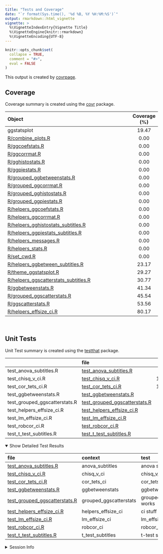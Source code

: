 ```yaml
---
title: "Tests and Coverage"
date: "`r format(Sys.time(), '%d %B, %Y %H:%M:%S')`"
output: rmarkdown::html_vignette
vignette: >
  %\VignetteIndexEntry{Vignette Title}
  %\VignetteEngine{knitr::rmarkdown}
  %\VignetteEncoding{UTF-8}
---
```

  
```r
knitr::opts_chunk$set(
  collapse = TRUE,
  comment = "#>",
  eval = FALSE
)
```

<!--- Placeholder for tests/README.md Do Not Edit--->
This output is created by
[covrpage](https://github.com/yonicd/covrpage).

## Coverage

Coverage summary is created using the
[covr](https://github.com/r-lib/covr)
package.

| Object                                                                            | Coverage (%) |
| :-------------------------------------------------------------------------------- | :----------: |
| ggstatsplot                                                                       |    19.47     |
| [R/combine\_plots.R](https://github.com/IndrajeetPatil/ggstatsplot/tree/master/R/combine_plots.R)                                        |     0.00     |
| [R/ggcoefstats.R](https://github.com/IndrajeetPatil/ggstatsplot/tree/master/R/ggcoefstats.R)                                             |     0.00     |
| [R/ggcorrmat.R](https://github.com/IndrajeetPatil/ggstatsplot/tree/master/R/ggcorrmat.R)                                                 |     0.00     |
| [R/gghistostats.R](https://github.com/IndrajeetPatil/ggstatsplot/tree/master/R/gghistostats.R)                                           |     0.00     |
| [R/ggpiestats.R](https://github.com/IndrajeetPatil/ggstatsplot/tree/master/R/ggpiestats.R)                                               |     0.00     |
| [R/grouped\_ggbetweenstats.R](https://github.com/IndrajeetPatil/ggstatsplot/tree/master/R/grouped_ggbetweenstats.R)                      |     0.00     |
| [R/grouped\_ggcorrmat.R](https://github.com/IndrajeetPatil/ggstatsplot/tree/master/R/grouped_ggcorrmat.R)                                |     0.00     |
| [R/grouped\_gghistostats.R](https://github.com/IndrajeetPatil/ggstatsplot/tree/master/R/grouped_gghistostats.R)                          |     0.00     |
| [R/grouped\_ggpiestats.R](https://github.com/IndrajeetPatil/ggstatsplot/tree/master/R/grouped_ggpiestats.R)                              |     0.00     |
| [R/helpers\_ggcoefstats.R](https://github.com/IndrajeetPatil/ggstatsplot/tree/master/R/helpers_ggcoefstats.R)                            |     0.00     |
| [R/helpers\_ggcorrmat.R](https://github.com/IndrajeetPatil/ggstatsplot/tree/master/R/helpers_ggcorrmat.R)                                |     0.00     |
| [R/helpers\_gghistostats\_subtitles.R](https://github.com/IndrajeetPatil/ggstatsplot/tree/master/R/helpers_gghistostats_subtitles.R)     |     0.00     |
| [R/helpers\_ggpiestats\_subtitles.R](https://github.com/IndrajeetPatil/ggstatsplot/tree/master/R/helpers_ggpiestats_subtitles.R)         |     0.00     |
| [R/helpers\_messages.R](https://github.com/IndrajeetPatil/ggstatsplot/tree/master/R/helpers_messages.R)                                  |     0.00     |
| [R/helpers\_stats.R](https://github.com/IndrajeetPatil/ggstatsplot/tree/master/R/helpers_stats.R)                                        |     0.00     |
| [R/set\_cwd.R](https://github.com/IndrajeetPatil/ggstatsplot/tree/master/R/set_cwd.R)                                                    |     0.00     |
| [R/helpers\_ggbetween\_subtitles.R](https://github.com/IndrajeetPatil/ggstatsplot/tree/master/R/helpers_ggbetween_subtitles.R)           |    23.17     |
| [R/theme\_ggstatsplot.R](https://github.com/IndrajeetPatil/ggstatsplot/tree/master/R/theme_ggstatsplot.R)                                |    29.27     |
| [R/helpers\_ggscatterstats\_subtitles.R](https://github.com/IndrajeetPatil/ggstatsplot/tree/master/R/helpers_ggscatterstats_subtitles.R) |    30.77     |
| [R/ggbetweenstats.R](https://github.com/IndrajeetPatil/ggstatsplot/tree/master/R/ggbetweenstats.R)                                       |    41.34     |
| [R/grouped\_ggscatterstats.R](https://github.com/IndrajeetPatil/ggstatsplot/tree/master/R/grouped_ggscatterstats.R)                      |    45.54     |
| [R/ggscatterstats.R](https://github.com/IndrajeetPatil/ggstatsplot/tree/master/R/ggscatterstats.R)                                       |    53.56     |
| [R/helpers\_effsize\_ci.R](https://github.com/IndrajeetPatil/ggstatsplot/tree/master/R/helpers_effsize_ci.R)                             |    80.17     |

<br>

## Unit Tests

Unit Test summary is created using the
[testthat](https://github.com/r-lib/testthat)
package.

|                                 | file                                                                      |  n | time | error | failed | skipped | warning |
| ------------------------------- | :------------------------------------------------------------------------ | -: | ---: | ----: | -----: | ------: | ------: |
| test\_anova\_subtitles.R        | [test\_anova\_subtitles.R](https://github.com/IndrajeetPatil/ggstatsplot/tree/master/tests/testthat/test_anova_subtitles.R)               |  4 | 0.82 |     0 |      0 |       0 |       0 |
| test\_chisq\_v\_ci.R            | [test\_chisq\_v\_ci.R](https://github.com/IndrajeetPatil/ggstatsplot/tree/master/tests/testthat/test_chisq_v_ci.R)                        | 10 | 2.14 |     0 |      0 |       0 |       0 |
| test\_cor\_tets\_ci.R           | [test\_cor\_tets\_ci.R](https://github.com/IndrajeetPatil/ggstatsplot/tree/master/tests/testthat/test_cor_tets_ci.R)                      | 12 | 0.49 |     0 |      0 |       0 |       0 |
| test\_ggbetweenstats.R          | [test\_ggbetweenstats.R](https://github.com/IndrajeetPatil/ggstatsplot/tree/master/tests/testthat/test_ggbetweenstats.R)                  |  1 | 1.74 |     0 |      0 |       1 |       0 |
| test\_grouped\_ggscatterstats.R | [test\_grouped\_ggscatterstats.R](https://github.com/IndrajeetPatil/ggstatsplot/tree/master/tests/testthat/test_grouped_ggscatterstats.R) |  1 | 0.12 |     0 |      0 |       0 |       0 |
| test\_helpers\_effsize\_ci.R    | [test\_helpers\_effsize\_ci.R](https://github.com/IndrajeetPatil/ggstatsplot/tree/master/tests/testthat/test_helpers_effsize_ci.R)        |  5 | 4.80 |     0 |      0 |       0 |       0 |
| test\_lm\_effsize\_ci.R         | [test\_lm\_effsize\_ci.R](https://github.com/IndrajeetPatil/ggstatsplot/tree/master/tests/testthat/test_lm_effsize_ci.R)                  |  9 | 3.67 |     0 |      0 |       0 |       0 |
| test\_robcor\_ci.R              | [test\_robcor\_ci.R](https://github.com/IndrajeetPatil/ggstatsplot/tree/master/tests/testthat/test_robcor_ci.R)                           |  8 | 0.25 |     0 |      0 |       0 |       0 |
| test\_t\_test\_subtitles.R      | [test\_t\_test\_subtitles.R](https://github.com/IndrajeetPatil/ggstatsplot/tree/master/tests/testthat/test_t_test_subtitles.R)            |  1 | 0.33 |     0 |      0 |       0 |       0 |

<details open>

<summary> Show Detailed Test Results
</summary>

| file                                                                             | context                 | test                          | status  |  n | time |
| :------------------------------------------------------------------------------- | :---------------------- | :---------------------------- | :------ | -: | ---: |
| [test\_anova\_subtitles.R](https://github.com/IndrajeetPatil/ggstatsplot/tree/master/tests/testthat/test_anova_subtitles.R#L30_L33)              | anova\_subtitles        | anova subtitles work          | PASS    |  4 | 0.82 |
| [test\_chisq\_v\_ci.R](https://github.com/IndrajeetPatil/ggstatsplot/tree/master/tests/testthat/test_chisq_v_ci.R#L43_L47)                       | chisq\_v\_ci            | chisq\_v\_ci works            | PASS    | 10 | 2.14 |
| [test\_cor\_tets\_ci.R](https://github.com/IndrajeetPatil/ggstatsplot/tree/master/tests/testthat/test_cor_tets_ci.R#L43_L47)                     | cor\_tets\_ci           | cor\_tets\_ci works           | PASS    | 12 | 0.49 |
| [test\_ggbetweenstats.R](https://github.com/IndrajeetPatil/ggstatsplot/tree/master/tests/testthat/test_ggbetweenstats.R#L17_L20)                 | ggbetweenstats          | ggbetweenstats works          | SKIPPED |  1 | 1.74 |
| [test\_grouped\_ggscatterstats.R](https://github.com/IndrajeetPatil/ggstatsplot/tree/master/tests/testthat/test_grouped_ggscatterstats.R#L7_L15) | grouped\_ggscatterstats | grouped\_ggscatterstats works | PASS    |  1 | 0.12 |
| [test\_helpers\_effsize\_ci.R](https://github.com/IndrajeetPatil/ggstatsplot/tree/master/tests/testthat/test_helpers_effsize_ci.R#L56)           | helpers\_effsize\_ci    | ci stuff works                | PASS    |  5 | 4.80 |
| [test\_lm\_effsize\_ci.R](https://github.com/IndrajeetPatil/ggstatsplot/tree/master/tests/testthat/test_lm_effsize_ci.R#L65_L69)                 | lm\_effsize\_ci         | lm\_effsize\_ci works         | PASS    |  9 | 3.67 |
| [test\_robcor\_ci.R](https://github.com/IndrajeetPatil/ggstatsplot/tree/master/tests/testthat/test_robcor_ci.R#L37_L41)                          | robcor\_ci              | robcor\_ci works              | PASS    |  8 | 0.25 |
| [test\_t\_test\_subtitles.R](https://github.com/IndrajeetPatil/ggstatsplot/tree/master/tests/testthat/test_t_test_subtitles.R#L41_L45)           | t\_test\_subtitles      | t-test subtitles work         | PASS    |  1 | 0.33 |

</details>

<details>

<summary> Session Info </summary>

| Field    | Value                            |
| :------- | :------------------------------- |
| Version  | R version 3.5.1 (2018-07-02)     |
| Platform | x86\_64-w64-mingw32/x64 (64-bit) |
| Running  | Windows \>= 8 x64 (build 9200)   |
| Language | English\_United States           |
| Timezone | America/New\_York                |

| Package  | Version    |
| :------- | :--------- |
| testthat | 2.0.0      |
| covr     | 3.2.0.9000 |
| covrpage | 0.0.59     |

</details>

<!--- Final Status : skipped/warning --->
